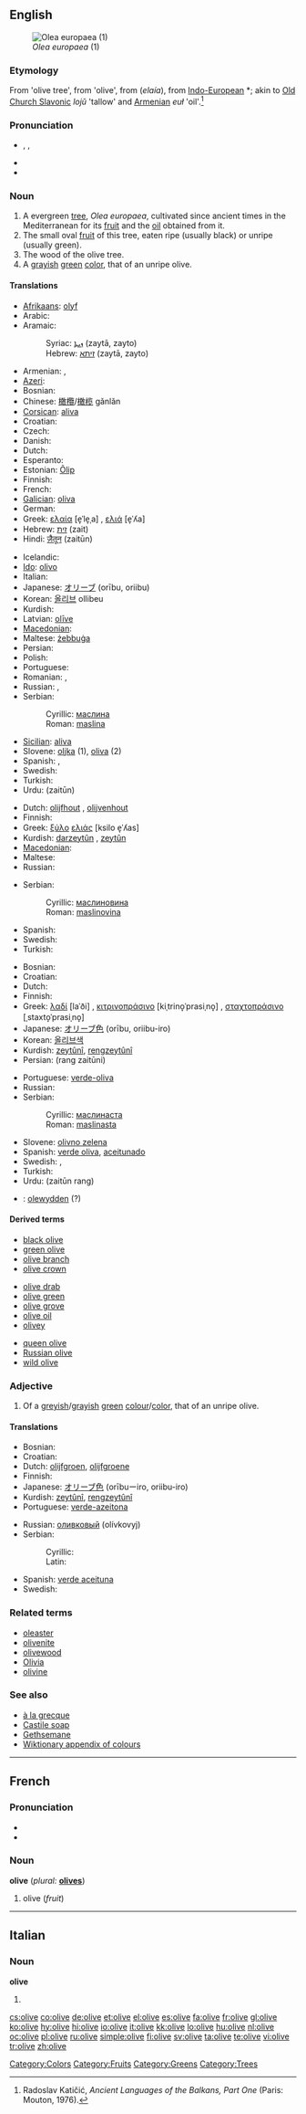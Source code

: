 {{wikipedia}}
{{also|Olive}}
==English==
[[Image:Olea_europaea1.jpg|thumb|''Olea europaea'' (1)]]

===Etymology===
From {{etyl|fro}} {{term|olive}} 'olive tree', from {{etyl|la|en}} {{term|oliva|olīva|lang=la}} 'olive', from {{etyl|grc|en}} {{term|ἐλαία|sc=polytonic}} (''elaía''), from [[Indo-European]] *{{term|loiwom}}; akin to [[Old Church Slavonic]] ''lojŭ'' 'tallow' and [[Armenian]] ''euł'' 'oil'.<ref>Radoslav Katičić, ''Ancient Languages of the Balkans, Part One'' (Paris: Mouton, 1976).</ref>

===Pronunciation===
* {{enPR|ŏ'lĭv}}, {{IPA|/ˈɒlɪv/}}, {{SAMPA|/"QlIv/}}
* {{audio|en-uk-olive.ogg|Audio (UK)}}
* {{audio|en-us-olive.ogg|Audio (US)}}

===Noun===
{{en-noun}}

# A evergreen [[tree]], ''Olea europaea'', cultivated since ancient times in the Mediterranean for its [[fruit]] and the [[oil]] obtained from it.
# The small oval [[fruit]] of this tree, eaten ripe (usually black) or unripe (usually green).
# The wood of the olive tree.
# A [[grayish]] [[green]] [[color]], that of an unripe olive.
#: {{color panel|808000}}

====Translations====
{{trans-see|olive tree}}
{{trans-top|fruit}}
* [[Afrikaans]]: [[olyf]]
* Arabic: {{t|ar|زيتون|tr=zaytūn|sc=Arab}}
* Aramaic:
*: Syriac: [[ܙܝܬܐ]] (zaytā, zayto) {{m}}
*: Hebrew: [[זיתא]] (zaytā, zayto) {{m}}
* Armenian: {{t-|hy|ձիթապտուղ|tr=jit’aptuġ}},  {{qualifier|colloquially}} {{t-|hy|զեյթուն|tr=zeyt’un}}
* [[Azeri]]: {{t|az|zeytun}}
* Bosnian: {{t-|bs|maslina|f}}
* Chinese: [[橄欖]]/[[橄榄]] gǎnlǎn
* [[Corsican]]: [[aliva]] {{f}}
* Croatian: {{t-|hr|maslina|f|alt=màslina}}
* Czech: {{t-|cs|oliva|f}}
* Danish: {{t-|da|oliven}}
* Dutch: {{t+|nl|olijf|m}}
* Esperanto: {{t-|eo|olivo|xs=Esperanto}}
* Estonian: [[Õlip]]
* Finnish: {{t+|fi|oliivi}}
* French: {{t+|fr|olive|f}}
* [[Galician]]: [[oliva#Galician|oliva]] {{f}}
* German: {{t+|de|Olive}}
* Greek: [[ελαία]] [e̞ˈle̞ˌa] {{f}}, [[ελιά]] [e̞ˈʎa] {{f}}
* Hebrew: [[זית]] (zait)
* Hindi: [[ज़ैतून]] (zaitūn)
{{trans-mid}}
* Icelandic: {{t+|is|ólífa|f}}
* [[Ido]]: [[olivo#Ido|olivo]]
* Italian: {{t+|it|oliva|m}}
* Japanese: [[オリーブ]] (orību, oriibu)
* Korean: [[올리브]] ollibeu
* Kurdish: {{t+|ku|zeytûn|f}}
* Latvian: [[olīve#Latvian|olīve]] {{f}}
* [[Macedonian]]: {{t|mk|маслинка|f|tr=máslinka}}
* Maltese: [[żebbuġa]] {{f}}
* Persian: {{t+|fa|زیتون|xs=Persian}}
* Polish: {{t+|pl|oliwka}}
* Portuguese: {{t+|pt|azeitona|f}}
* Romanian: {{t+|ro|măslină|f}}, {{t+|ro|olivă|f}}
* Russian: {{t+|ru|оливка|f|tr=olívka}}, {{t+|ru|маслина|f|tr=maslína}}
* Serbian:
*: Cyrillic: [[маслина#Serbian|маслина]] {{f}}
*: Roman: [[maslina#Serbian|maslina]] {{f}}
* [[Sicilian]]: [[aliva#Sicilian|aliva]] {{f}}
* Slovene: [[oljka]] {{f}} (1), [[oliva]] {{f}} (2)
* Spanish: {{t+|es|aceituna|f}}, {{t+|es|oliva|f}}
* Swedish: {{t+|sv|oliv|c}}
* Turkish: {{t+|tr|zeytin}}
* Urdu: {{ur-Arab|[[زیتون]]}} (zaitūn)
{{trans-bottom}}

{{trans-top|wood}}
* Dutch: [[olijfhout]] {{n}}, [[olijvenhout]] {{n}}
* Finnish: {{t+|fi|oliivipuu}}
* Greek: [[ξύλο]] [[ελιάς]] [ksilo e̞ˈʎas] {{n}}
* Kurdish: [[darzeytûn]] {{f}}, [[zeytûn]] {{f}}
* [[Macedonian]]: {{t|mk|маслиновина|f|tr=maslinóvina}}
* Maltese: {{t-|mt|żebbuġ|xs=Maltese}}
* Russian: {{t+|ru|олива|f|tr=olíva}}
{{trans-mid}}
* Serbian:
*: Cyrillic: [[маслиновинa#Serbian|маслиновинa]] {{f}}
*: Roman: [[maslinovina#Serbian|maslinovina]] {{f}}
* Spanish: {{t+|es|olivo|m}}
* Swedish: {{t-|sv|olivträ|n}}
* Turkish: {{t+|tr|zeytin}}
{{trans-bottom}}

{{trans-top|colour}}
* Bosnian: {{t-|bs|maslinasta|f}}
* Croatian: {{t-|hr|maslinasta|alt=màslinastā}} {{t+|hr|boja|f|alt=bòja}}
* Dutch: {{t+|nl|olijfgroen|n}}
* Finnish: {{t+|fi|oliivinvihreä}}
* Greek: [[λαδί]] [laˈði] {{n}}, [[κιτρινοπράσινο]] [kiˌtrino̞ˈprasiˌno̞] {{n}}, [[σταχτοπράσινο]] [ˌstaxto̞ˈprasiˌno̞] {{n}}
* Japanese: [[オリーブ色]] (orību, oriibu-iro)
* Korean: [[올리브색]]
* Kurdish: [[zeytûnî]], [[rengzeytûnî]]
* Persian: {{fa-Arab|[[رنگ]] [[زیتونی]]}} (rang zaitūni)
{{trans-mid}}
* Portuguese: [[verde-oliva]] {{m}}
* Russian: {{t+|ru|оливковый|tr=olívkovyj}}
* Serbian:
*: Cyrillic: [[маслинаста#Serbian|маслинаста]] {{f}}
*: Roman: [[maslinasta#Serbian|maslinasta]] {{f}}
* Slovene: [[olivno zelena]] {{f}}
* Spanish: [[verde oliva]], [[aceitunado]]
* Swedish: {{t+|sv|oliv}}, {{t+|sv|olivgrönt}}
* Turkish: {{t+|tr|zeytin}}
* Urdu: {{fa-Arab|[[زیتون]] [[رنگ]]}} (zaitūn rang)
{{trans-bottom}}

{{checktrans}}

* {{ttbc|Welsh}}: [[olewydden]] (?)

====Derived terms====
{{top3}}
* [[black olive]]
* [[green olive]]
* [[olive branch]]
* [[olive crown]]
{{mid3}}
* [[olive drab]]<!--[[o.d.]]-->
* [[olive green]]
* [[olive grove]]
* [[olive oil]]
* [[olivey]]
{{mid3}}
* [[queen olive]]
* [[Russian olive]]
* [[wild olive]]
{{bottom}}

===Adjective===
{{en-adj}}

# Of a [[greyish]]/[[grayish]] [[green]] [[colour]]/[[color]], that of an unripe olive.

====Translations====

{{trans-top|colour}}
* Bosnian: {{t-|bs|maslinast}}
* Croatian: {{t-|hr|maslinast|alt=màslinast}}
* Dutch: [[olijfgroen]], [[olijfgroene]]
* Finnish: {{t+|fi|oliivinvihreä}}
* Japanese: [[オリーブ色]] (orībuーiro, oriibu-iro)
* Kurdish: [[zeytûnî]], [[reng]][[zeytûnî]]
* Portuguese: [[verde-azeitona]]
{{trans-mid}}
* Russian: [[оливковый]] (olívkovyj)
* Serbian:
*: Cyrillic: {{t|bs|маслинаст|sc=Cyrl}}
*: Latin: {{t-|bs|maslinast}}
* Spanish: [[verde aceituna]]
* Swedish: {{t-|sv|olivfärgad}}
{{trans-bottom}}

===Related terms===
* [[oleaster]]
* [[olivenite]]
* [[olivewood]]
* [[Olivia]]
* [[olivine]]

===See also===
* [[à la grecque]]
* [[Castile soap]]
* [[Gethsemane]]
* [[Appendix:Colours|Wiktionary appendix of colours]]

<references/>

[[Category:Colors]]
[[Category:Fruits]]
[[Category:Greens]]
[[Category:Trees]]

----

==French==

===Pronunciation===
* {{IPA|/ɔˈliv(ə)/|lang=fr}}
* {{audio|Fr-olive-fr-Paris.ogg|Audio (FR)}}

===Noun===
'''olive''' {{f}} (''plural:'' '''[[olives]]''')

# olive (''fruit'')

----

==Italian==

===Noun===
'''olive''' {{f}}

# {{plural of|[[oliva]]|lang=Italian}}

[[cs:olive]]
[[co:olive]]
[[de:olive]]
[[et:olive]]
[[el:olive]]
[[es:olive]]
[[fa:olive]]
[[fr:olive]]
[[gl:olive]]
[[ko:olive]]
[[hy:olive]]
[[hi:olive]]
[[io:olive]]
[[it:olive]]
[[kk:olive]]
[[lo:olive]]
[[hu:olive]]
[[nl:olive]]
[[oc:olive]]
[[pl:olive]]
[[ru:olive]]
[[simple:olive]]
[[fi:olive]]
[[sv:olive]]
[[ta:olive]]
[[te:olive]]
[[vi:olive]]
[[tr:olive]]
[[zh:olive]]